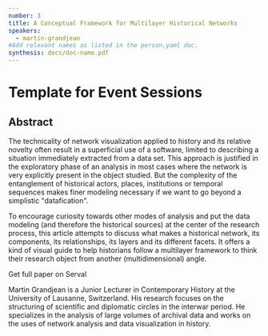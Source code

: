 ```yaml
---
number: 3
title: A Conceptual Framework for Multilayer Historical Networks
speakers:
  - martin-grandjean
#Add relevant names as listed in the person.yaml doc.
synthesis: docs/doc-name.pdf
---
```


# Template for Event Sessions

## Abstract

The technicality of network visualization applied to history and its relative
novelty often result in a superficial use of a software, limited to describing a
situation immediately extracted from a data set. This approach is justified in
the exploratory phase of an analysis in most cases where the network is very
explicitly present in the object studied. But the complexity of the entanglement
of historical actors, places, institutions or temporal sequences makes finer
modeling necessary if we want to go beyond a simplistic "datafication".

To encourage curiosity towards other modes of analysis and put the data modeling
(and therefore the historical sources) at the center of the research process,
this article attempts to discuss what makes a historical network, its
components, its relationships, its layers and its different facets. It offers a
kind of visual guide to help historians follow a multilayer framework to think
their research object from another (multidimensional) angle.

<Link link="https://serval.unil.ch/notice/serval:BIB_1EC733111D99">Get full paper on Serval</Link>
<Speakers>
<Speaker speaker="martin-grandjean">

Martin Grandjean is a Junior Lecturer in Contemporary History at the University
of Lausanne, Switzerland. His research focuses on the structuring of scientific
and diplomatic circles in the interwar period. He specializes in the analysis of
large volumes of archival data and works on the uses of network analysis and
data visualization in history.

</Speaker>

</Speakers>
